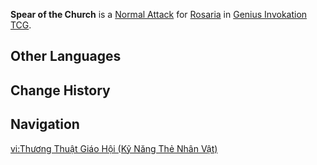 {{About|the Character Card Skill for [[Genius Invokation TCG]]|the Playable Character Talent|Spear of the Church}}
{{Genius Invokation TCG Skill Infobox
|title      = Spear of the Church
|image      = Talent Spear of the Church.png
|type       = Normal Attack
|character  = Rosaria
|matching   = 1
|element    = Cryo
|unaligned  = 2
|effect     = Deals 2 {{Color|Physical DMG}}.
|order      = 1
}}
'''Spear of the Church''' is a [[Character Card Normal Attack|Normal Attack]] for [[Rosaria (Character Card)|Rosaria]] in [[Genius Invokation TCG]].

==Other Languages==
{{Other Languages|Spear of the Church}}

==Change History==
{{Change History|5.2}}

==Navigation==
{{Genius Invokation TCG Skill Navbox|Rosaria}}

[[vi:Thương Thuật Giáo Hội (Kỹ Năng Thẻ Nhân Vật)]]